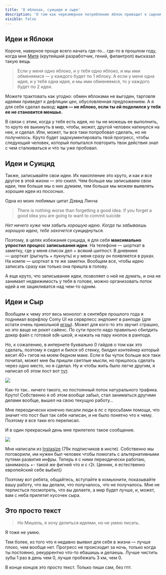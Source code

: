 ```yaml
---
title: 'О яблоках, суициде и сыре'
description: 'О том как черезмерное потребление яблок приводит к сырному суициду'
visible: false
---
```


## Идеи и Яблоки
Короче, наверное проще всего начать где-то… где-то в прошлом году, когда мне [Митя](https://t.me/aliasmityai) (крутейший разработчик, гений, филантроп) высказал такую вещь

> Если у меня одно яблоко, и у тебя одно яблоко, и мы ими обменяемся — у каждого будет по 1 яблоку. А если у меня одна идея, и у тебя одна идея, и мы ими обменяемся, то у каждого будет по 2 идеи. 

Можете трактовать как угодно: обмен яблоками не выгоден, тарговля идеями приведет к дефляции цен, обусловленная предложением. А я для себя сделал вывод: **идея — не яблоко, если ты ей поделился у тебя ее не становится меншье.**

В связи с этим, когда у тебя есть идея, но ты не можешь ее выполнить, то круто ее выкинуть в мир, чтобы, может, другой человек наткнулся на нее, и сделал. Или, может, ты все таки попробовал сделать, но не получилось. Круто будет задокументировать твой прогресс, чтобы следующий человек, который попытался повторить твои действия знал с чем сталкиваться и что ты уже пробовал.

## Идеи и Суицид

Также, записывайте свои идеи. Их накопление это круто, и как и все другое в этой жизни — это скилл. Чем больше мы записываем свои идеи, тем больше мы о них думаем, тем больше мы можем выявлять хорошие идеи из пососных. 

Одна из моих любимых цитат Дэвид Линча

> There is nothing worse than forgetting a good idea. If you forget a good idea you are going to want to commit suicide

*Нет ничего хуже чем забыть хорошую идею. Когда ты забываешь хорошую идею, тебе захочется суициднуться.* 

Поэтому, в целях избежания суицида, я для себя **максимально упростил процесс записывания идеи**. На телефоне — шорткат в заметку, где у меня список дел + всякий шитпост. В дневнике — шорткат (рыгнуть + пукнуть) и у меня сразу он появляется в руках. На компе — шорткат в те же заметки. Вообщем все, чтобы идею записать сразу как только она пришла в голову. 

А еще круто, что записывание идеи, позволяет о ней не думать, и она не занимает недвижимость у тебя в голове, можно организовать поток идей а не зацикливатся над чем-то одним.

## Идеи и Сыр

Вообщем к чему этот весь монолог: в сентябре прошлого года я поднимал воркфлоу Comy UI на серврлесс эндпоинт в ранподе (для кстати очень прикольной [игры](https://r2r.studio/)). Может для кого-то это звучит страшно, но это ваще не рокет сайенс. По сути просто надо правильно сбилдить докер файл с готовой sdk-шкой, и нажать на пару кнопок в ранподе.

Но, к сожалению, в интернете буквально 0 гайдов о том как это сделать, поэтому я сидел и бился об стенку, билдил контейнер который весит 40+ гигов на моем бедном маке. Если я бы чуток больше все таки почитал, может мне бы пришли светлые мысли, но пришлось сделать через одно место, но я сделал. Ну и чтобы жить было легче другим, я написал об этом пост вот [тут](https://www.mikedegeofroy.com/blog/comfyui-serverless).

![](/blog/stats.png)

Как-то так.. ничего такого, но постоянный поток натурального трафика. Круто! Собственно я об этом вообще забыл, стал заниматься другими делами вообще, вышел на свою текущую работу…

Мне переодически конечно писали люди в лс с просьбами помощи, что значит что пост был так себе написан, и не было понятно что к чему. Поэтому я все таки его переписал. 

И в один прекрасный день мне прилетело такое сообщение. 

![](/blog/message.jpg)

Мне написали из [Instasize](https://instasize.com/) (79к подписчиков в инсте). Собственно мы поговорили, им нужен был человек чтобы помогать с альтернативными путями развития инфры. Теперь я с ними переодически работаю, занимаюсь +- такой же фигней что и с r2r. Ценник, я естественно европейский себе выбил)) 

Поэтому вот ребята, общайтесь, вступайте в комьюнити, показывайте вашу работу, что вы делали, что получалось, что не получалось. Мне не терписться посмотреть, что вы делаете, а мир будет лучше, и, может, вам с неба прилетит кусочек сыра.

## Это просто текст

> Но Мишель, я хочу делиться идеями, но не умею писать.

Я тоже не умею.

Тем более, из того что я недавно выявил для себя в жизни — лучше плохо, чем вообще нет. Прогресс не происходит за ночь, только когда ты постоянно, рекуррентно что-то ебашишь и делаешь. Лучше чистить зубы 1 раз в день чем 0, лучше пробежать 3 км, чем 0. 

В конце концов это просто текст. Только пиши сам, без гпт.
